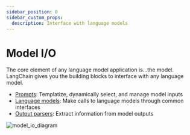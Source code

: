 ```yaml
---
sidebar_position: 0
sidebar_custom_props:
  description: Interface with language models
---
```


# Model I/O

The core element of any language model application is...the model. LangChain gives you the building blocks to interface with any language model.

- [Prompts](/docs/modules/model_io/prompts/): Templatize, dynamically select, and manage model inputs
- [Language models](/docs/modules/model_io/models/): Make calls to language models through common interfaces
- [Output parsers](/docs/modules/model_io/output_parsers/): Extract information from model outputs

![model_io_diagram](/img/model_io.jpg)
